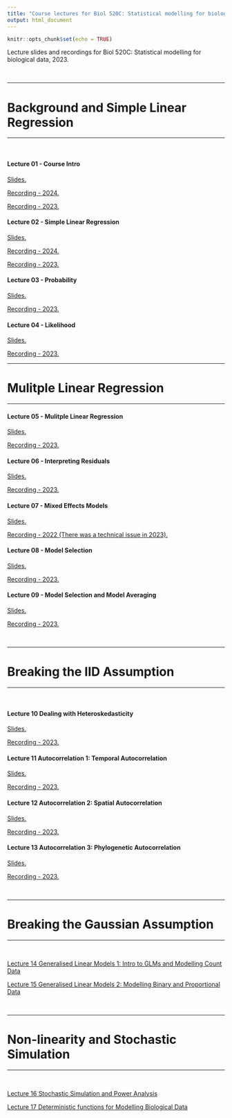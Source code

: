```yaml
---
title: "Course lectures for Biol 520C: Statistical modelling for biological data"
output: html_document
---
```

  
  ```r
knitr::opts_chunk$set(echo = TRUE)
```

Lecture slides and recordings for Biol 520C: Statistical modelling for biological data, 2023.

<br />

***
# Background and Simple Linear Regression
***
<br />

#### Lecture 01 - Course Intro

<a href="Lectures/Course_Intro.pdf" target="_blank">Slides.</a>

<a href="https://ubc.zoom.us/rec/share/08AoqO1QiyE-6nJNUo6zVg6Qu4d55fYClNpVOvMLyv_e0KHvAa2DX0nc5Bu1Ap3c.j1ofp1GZoXRK4DOO" target="_blank">Recording - 2024.</a>

<a href="https://ubc.zoom.us/rec/share/LhYPK9kO0J2msQ_o4AOuCYj5Uqlmj58nvCn0BiRGaRI1ZD1SOcEG3Dyu3aBNuJA6.Ub0iqzTk___JOq76" target="_blank">Recording - 2023.</a>

#### Lecture 02 - Simple Linear Regression

<a href="Lectures/02_Regression.pdf" target="_blank">Slides.</a>

<a href="https://ubc.zoom.us/rec/share/upK1SbC0VlG4RVpSu-VjCsHQrmj3zA-y8-bDbSbTZtdL7pMTbx2CHGJjlLSSKJGl.t5zaGXXwnBCwAfVt" target="_blank">Recording - 2024.</a>

<a href="https://ubc.zoom.us/rec/share/bFo0zeOrw1kNqdHZz7cthoyeez1Iv1eqRpomtTQEn2HbechNlTCkIAH_zOAXuqXG.kq-f3DNJrsgDUlIQ?startTime=1673625942000" target="_blank">Recording - 2023.</a>

#### Lecture 03 - Probability

<a href="Lectures/03_Probability.pdf" target="_blank">Slides.</a>

<a href="https://ubc.zoom.us/rec/share/HJqt-WkM4sQnfR79YrWxfxNoZO9_GpWQnSu1G73yc7JvoCHOeaYaQrta16eLxkHU.nbpvWrU5avB-dQXz" target="_blank">Recording - 2023.</a>


#### Lecture 04 - Likelihood

<a href="Lectures/04_Likelihood.pdf" target="_blank">Slides. </a>

<a href="https://ubc.zoom.us/rec/share/XuV_dXMZ38hwfNr06jNqP3Io8PAW76J2Cbxqi0vxQIWz700QwvvnFON4UQL0Bi47.q8FpHpXRReF4-Hyt" target="_blank">Recording - 2023.</a>


***
# Mulitple Linear Regression
***

#### Lecture 05 - Mulitple Linear Regression

<a href="Lectures/05_Multiple_Linear_Regression.pdf" target="_blank">Slides. </a>

<a href="https://ubc.zoom.us/rec/share/aXsD4vfEv-I8RGgnECHoIh-pvy_niveq2YquHuMaphZIozSMSPc7AYTHQ6EAMV5-.jkxdJtyeTWbVJNSA" target="_blank">Recording - 2023.</a>

#### Lecture 06 - Interpreting Residuals

<a href="Lectures/06_Residuals.pdf" target="_blank">Slides. </a>

<a href="https://ubc.zoom.us/rec/share/vEduJeGqKx6H-ZOW4RwzPop92Mhkmx5JO7EpwyOvaKpJ-u8-vPmcU01Ll7MQXsYw.zYMcWrFgF_960Q8m" target="_blank">Recording - 2023.</a>


#### Lecture 07 - Mixed Effects Models

<a href="Lectures/07_Mixed_Models.pdf" target="_blank">Slides. </a>

<a href="https://ubc.zoom.us/rec/share/m4wkZJoUxftCtobAI_mU7uvzhIIpobShuq7W3CUPtCEuIYy-fCquMK9_sTpSQUy_.MYQ0xYm47YpZotzr" target="_blank">Recording - 2022 (There was a technical issue in 2023).</a> 


#### Lecture 08 - Model Selection

<a href="Lectures/08_Model_Selection.pdf" target="_blank">Slides. </a>

<a href="https://ubc.zoom.us/rec/share/ZoZkugUOxgGHFXWhwFwyOhcDyRlDL7Fze5uefyIO_8uS6eGyCTZNVKG4dli1GCV_.wY7-waxZtf81i7Wp" target="_blank">Recording - 2023.</a>

#### Lecture 09 - Model Selection and Model Averaging

<a href="Lectures/09_Model_Averaging.pdf" target="_blank">Slides. </a>

<a href="https://ubc.zoom.us/rec/share/bJPhLers-004vw2H0Itk1gtmvy-2hvDDOafFGBRqXJ7dbCARj5UR4pqeYEnz2gSO.Uo6Jiri-QPu6J4Ca" target="_blank">Recording - 2023.</a>

<br />

***
# Breaking the IID Assumption
***

<br />

#### Lecture 10 Dealing with Heteroskedasticity

<a href="Lectures/10_Heteroscedasticity.pdf" target="_blank">Slides. </a>

<a href="https://ubc.zoom.us/rec/share/YDIEtUiXpzuN9AU0lMN487C9jC3-jQex95vKBFAC4aUwt9jdc2ydALH0rj6vSI55.6ZAnCkUwQPquLdvy?startTime=1676045128000" target="_blank">Recording - 2023.</a>

#### Lecture 11 Autocorrelation 1: Temporal Autocorrelation

<a href="Lectures/11_Autocorrelation_1.pdf" target="_blank">Slides. </a>

<a href="https://ubc.zoom.us/rec/share/EcyI5lYNSfFi6v0mgxHyOliGCjbG-IDPB-omP4KOIqvMGIYZCRvhGab7V_NxX-nD.yXorLt_j5_xmDd2z?startTime=1676477167000" target="_blank">Recording - 2023.</a>

#### Lecture 12 Autocorrelation 2: Spatial Autocorrelation

<a href="Lectures/12_Autocorrelation_2.pdf" target="_blank">Slides. </a>

<a href="https://ubc.zoom.us/rec/share/x1mSUUTy644GF3jhJTTm8ewmV1m1Q0nvscAVPk6eKCvfWOkovhd86ARqfIPlBqKg.1gbg5vvPDw_IJAtP?startTime=1676649882000" target="_blank">Recording - 2023.</a>

#### Lecture 13 Autocorrelation 3: Phylogenetic Autocorrelation

<a href="Lectures/13_Autocorrelation_3.pdf" target="_blank">Slides. </a>

<a href="https://ubc.zoom.us/rec/share/0NsYixXNGMb3xBKtTCwEpS5jb57Y1bgQrFCIpUn1mPFISxs-mxLWouLx9av05cmv.MAs7d21er4RhUqqn?startTime=1677859471000" target="_blank">Recording - 2023.</a>

<br />

***
# Breaking the Gaussian Assumption
***

<br />

<a href="Lectures/14_GLMs_1.pdf" target="_blank">Lecture 14 Generalised Linear Models 1: Intro to GLMs and Modelling Count Data </a>

<a href="Lectures/15_GLMs_2.pdf" target="_blank">Lecture 15 Generalised Linear Models 2: Modelling Binary and Proportional Data </a>

<br />

***
# Non-linearity and Stochastic Simulation
***

<br />

<a href="Lectures/16_Stochastic_Simulation.pdf" target="_blank">Lecture 16 Stochastic Simulation and Power Analysis </a>

<a href="Lectures/17_NonLinearity.pdf" target="_blank">Lecture 17 Deterministic functions for Modelling Biological Data </a>

